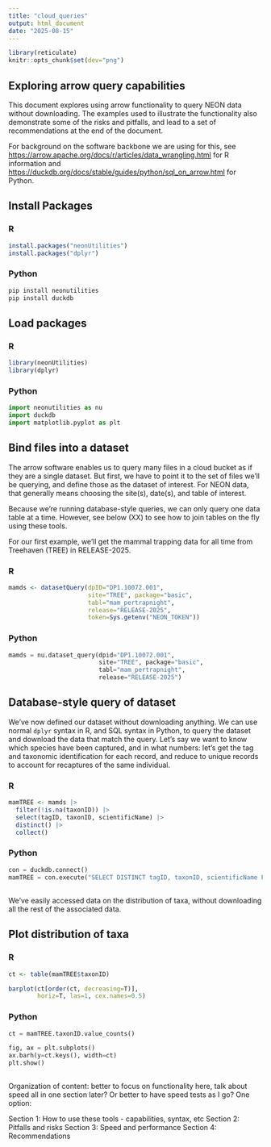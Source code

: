```yaml
---
title: "cloud_queries"
output: html_document
date: "2025-08-15"
---
```


```r
library(reticulate)
knitr::opts_chunk$set(dev="png")
```

## Exploring arrow query capabilities

This document explores using arrow functionality to query NEON data without downloading. The examples used to illustrate the functionality also demonstrate some of the risks and pitfalls, and lead to a set of recommendations at the end of the document.

For background on the software backbone we are using for this, see [https://arrow.apache.org/docs/r/articles/data_wrangling.html](https://arrow.apache.org/docs/r/articles/data_wrangling.html) for R information and [https://duckdb.org/docs/stable/guides/python/sql_on_arrow.html](https://duckdb.org/docs/stable/guides/python/sql_on_arrow.html) for Python.


## Install Packages {.tabset}

### R

```r

install.packages("neonUtilities")
install.packages("dplyr")

```

### Python

```python

pip install neonutilities
pip install duckdb

```

## {-}

## Load packages {.tabset}

### R

```r

library(neonUtilities)
library(dplyr)

```

### Python

```python

import neonutilities as nu
import duckdb
import matplotlib.pyplot as plt

```

## {-}

## Bind files into a dataset {.tabset}

The arrow software enables us to query many files in a cloud bucket as if they are a single dataset. But first, we have to point it to the set of files we'll be querying, and define those as the dataset of interest. For NEON data, that generally means choosing the site(s), date(s), and table of interest.

Because we're running database-style queries, we can only query one data table at a time. However, see below (XX) to see how to join tables on the fly using these tools.

For our first example, we'll get the mammal trapping data for all time from Treehaven (TREE) in RELEASE-2025.

### R

```r

mamds <- datasetQuery(dpID="DP1.10072.001", 
                      site="TREE", package="basic",
                      tabl="mam_pertrapnight",
                      release="RELEASE-2025",
                      token=Sys.getenv("NEON_TOKEN"))

```

### Python

```python

mamds = nu.dataset_query(dpid="DP1.10072.001", 
                         site="TREE", package="basic",
                         tabl="mam_pertrapnight",
                         release="RELEASE-2025")

```

## {-}

## Database-style query of dataset {.tabset}

We've now defined our dataset without downloading anything. We can use normal `dplyr` syntax in R, and SQL syntax in Python, to query the dataset and download the data that match the query. Let's say we want to know which species have been captured, and in what numbers: let's get the tag and taxonomic identification for each record, and reduce to unique records to account for recaptures of the same individual.

### R

```r

mamTREE <- mamds |> 
  filter(!is.na(taxonID)) |> 
  select(tagID, taxonID, scientificName) |>
  distinct() |>
  collect()

```

### Python

```python

con = duckdb.connect()
mamTREE = con.execute("SELECT DISTINCT tagID, taxonID, scientificName FROM mamds WHERE taxonID != ''").df()

```

## {-}

We've easily accessed data on the distribution of taxa, without downloading all the rest of the associated data.

## Plot distribution of taxa {.tabset}

### R

```r

ct <- table(mamTREE$taxonID)

barplot(ct[order(ct, decreasing=T)], 
        horiz=T, las=1, cex.names=0.5)

```

### Python

```python

ct = mamTREE.taxonID.value_counts()

fig, ax = plt.subplots()
ax.barh(y=ct.keys(), width=ct)
plt.show()

```

## {-}

Organization of content: better to focus on functionality here, talk about speed all in one section later? Or better to have speed tests as I go? One option:

Section 1: How to use these tools - capabilities, syntax, etc
Section 2: Pitfalls and risks
Section 3: Speed and performance
Section 4: Recommendations

